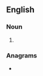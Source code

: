 ==English==

===Noun===
{{head|en|noun plural form}}

# {{plural of|lavender|lang=en}}

===Anagrams===
* {{anagrams|en|Vreelands}}
